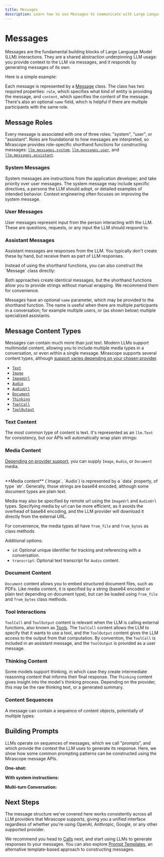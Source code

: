 ```yaml
---
title: Messages
description: Learn how to use Messages to communicate with Large Language Models (LLMs) in Mirascope.
---
```


# Messages

Messages are the fundamental building blocks of Large Language Model (LLM) interactions. They are a shared abstraction underpinning LLM usage: you provide context to the LLM via messages, and it responds by generating messages of its own.

Here is a simple example:

<TabbedSection>
<Tab value="Python">
<CodeExample file="examples/messages/manual.py" lines="1-4" />
</Tab>
<Tab value="Typescript">
<CodeExample file="typescript/examples/messages/manual.ts" lines="1-4" />
</Tab>
</TabbedSection>

Each message is represented by a [Message](/docs/api/messages#message) class. The class has two required properties: `role`, which specifies what kind of entity is providing the message, and `content`, which specifies the content of the message. There's also an optional `name` field, which is helpful if there are multiple participants with the same role.

## Message Roles

Every message is associated with one of three roles: "system", "user", or "assistant". Roles are foundational to how messages are interpreted, so Mirascope provides role-specific shorthand functions for constructing messages:
[`llm.messages.system`](/docs/api/messages#system),
[`llm.messages.user`](/docs/api/messages#user),
and [`llm.messages.assistant`](/docs/api/messages#assistant).

### System Messages

System messages are instructions from the application developer, and take priority over user messages. The system message may include specific directives, a persona the LLM should adopt, or detailed examples of intended behavior. Context engineering often focuses on improving the system message.

<TabbedSection>
<Tab value="Python">
<CodeExample file="examples/messages/shorthand.py" lines="3-5" />
</Tab>
<Tab value="Typescript">
<CodeExample file="typescript/examples/messages/shorthand.ts" lines="3-5" />
</Tab>
</TabbedSection>

### User Messages

User messages represent input from the person interacting with the LLM. These are questions, requests, or any input the LLM should respond to.

<TabbedSection>
<Tab value="Python">
<CodeExample file="examples/messages/shorthand.py" lines="6-6" />
</Tab>
<Tab value="Typescript">
<CodeExample file="typescript/examples/messages/shorthand.ts" lines="6-6" />
</Tab>
</TabbedSection>

### Assistant Messages

Assistant messages are responses from the LLM. You typically don't create these by hand, but receive them as part of LLM responses.

<TabbedSection>
<Tab value="Python">
<CodeExample file="examples/messages/shorthand.py" lines="7-9" />
</Tab>
<Tab value="Typescript">
<CodeExample file="typescript/examples/messages/shorthand.ts" lines="7-9" />
</Tab>
</TabbedSection>

<Note title="Manual Message Construction" collapsible={true} defaultOpen={false}>
Instead of using the shorthand functions, you can also construct the `Message` class directly:

<TabbedSection>
<Tab value="Python">
<CodeExample file="examples/messages/manual.py" lines="6-18" />
</Tab>
<Tab value="Typescript">
<CodeExample file="typescript/examples/messages/manual.ts" lines="6-17" />
</Tab>
</TabbedSection>

Both approaches create identical messages, but the shorthand functions allow you to provide strings without manual wrapping. We recommend them for convenience.

</Note>

<Info title="Message Names" collapsible={true} defaultOpen={false}>

Messages have an optional `name` parameter, which may be provided to the
shorthand function. The name is useful when there are multiple participants in a conversation; for example multiple users, or (as shown below) multiple specialized assistants.

<TabbedSection>
<Tab value="Python">
<CodeExample file="examples/messages/prompts.py" lines="25-35" />
</Tab>
<Tab value="Typescript">
<CodeExample file="typescript/examples/messages/prompts.ts" lines="13-24" />
</Tab>
</TabbedSection>

</Info>

## Message Content Types

Messages can contain much more than just text. Modern LLMs support multimodal content, allowing you to include multiple media types in a conversation, or even within a single message. Mirascope supports several content types, although [support varies depending on your chosen provider](/docs/compatibility).

- [`Text`](/docs/api/content#text)
- [`Image`](/docs/api/content#image)
- [`ImageUrl`](/docs/api/content#imageurl)
- [`Audio`](/docs/api/content#audio)
- [`AudioUrl`](/docs/api/content#audiourl)
- [`Document`](/docs/api/content#document)
- [`Thinking`](/docs/api/content#thinking)
- [`ToolCall`](/docs/api/content#toolcall)
- [`ToolOutput`](/docs/api/content#tooloutput) 


### Text Content

The most common type of content is text. It's represented as an `llm.Text` for consistency, but our APIs will automatically wrap plain strings:

<TabbedSection>
<Tab value="Python">
<CodeExample file="examples/messages/content.py" lines="3-3" />
</Tab>
<Tab value="Typescript">
<CodeExample file="typescript/examples/messages/content.ts" lines="3-3" />
</Tab>
</TabbedSection>

### Media Content

[Depending on provider support](/docs/compatibility), you can supply `Image`, `Audio`, or `Document` media.

<TabbedSection>
<Tab value="Python">
<CodeExample file="examples/messages/content.py" lines="5-16" />
</Tab>
<Tab value="Typescript">
<CodeExample file="typescript/examples/messages/content.ts" lines="5-14" />
</Tab>
</TabbedSection>

<br/>
<TabbedSection>
<Tab value="Python">
<CodeExample file="examples/messages/content.py" lines="18-24" />
</Tab>
<Tab value="Typescript">
<CodeExample file="typescript/examples/messages/content.ts" lines="16-23" />
</Tab>
</TabbedSection>


<Info>
**Media content** (`Image`, `Audio`) is represented by a `data` property, of type `str`. Generally, those strings are base64 encoded, although some document types are plain text. 

Media may also be specified by remote url using the `ImageUrl` and `AudioUrl` types. Specifying media by url can be more efficient, as it avoids the overhead of base64 encoding, and the LLM provider will download it directly from the external URL.

For convenience, the media types all have `from_file` and `from_bytes` as class methods.

Additional options:

- `id`: Optional unique identifier for tracking and referencing with a conversation.
- `transcript`: Optional text transcript for `Audio` content.

</Info>

### Document Content

`Document` content allows you to embed structured document files, such as PDFs. Like media content, it is specified by a string (base64 encoded or plain text depending on document type), but can be loaded using `from_file` and `from_bytes` class methods.


<TabbedSection>
<Tab value="Python">
<CodeExample file="examples/messages/content.py" lines="26-32" />
</Tab>
<Tab value="Typescript">
<CodeExample file="typescript/examples/messages/content.ts" lines="37-45" />
</Tab>
</TabbedSection>

### Tool Interactions

`ToolCall` and `ToolOutput` content is relevant when the LLM is calling external functions, also known as [Tools](./tools). The `ToolCall` content allows the LLM to specify that it wants to use a tool, and the `ToolOutput` content gives the LLM access to the output from that computation. By convention, the `ToolCall` is included in an assistant message, and the `ToolOutput` is provided as a user message.

<TabbedSection>
<Tab value="Python">
<CodeExample file="examples/messages/content.py" lines="34-45" />
</Tab>
<Tab value="Typescript">
<CodeExample file="typescript/examples/messages/content.ts" lines="47-60" />
</Tab>
</TabbedSection>

### Thinking Content

Some models support thinking, in which case they create intermediate reasoning content that informs their final response. The `Thinking` content gives insight into the model's thinking process. Depending on the provider, this may be the raw thinking text, or a generated summary.

<TabbedSection>
<Tab value="Python">
<CodeExample file="examples/messages/content.py" lines="47-57" />
</Tab>
<Tab value="Typescript">
<CodeExample file="typescript/examples/messages/content.ts" lines="62-72" />
</Tab>
</TabbedSection>

### Content Sequences

A message can contain a sequence of content objects, potentially of multiple types:

<TabbedSection>
<Tab value="Python">
<CodeExample file="examples/messages/content.py" lines="60-69" />
</Tab>
<Tab value="Typescript">
<CodeExample file="typescript/examples/messages/content.ts" lines="74-82" />
</Tab>
</TabbedSection>

## Building Prompts

LLMs operate on sequences of messages, which we call "prompts", and which provide the context the LLM uses to generate its response. Here, we show how some common prompting patterns can be constructed using the Mirascope message APIs.

**One-shot:**

<TabbedSection>
<Tab value="Python">
<CodeExample file="examples/messages/prompts.py" lines="3-5" />
</Tab>
<Tab value="Typescript">
<CodeExample file="typescript/examples/messages/prompts.ts" lines="3-5" />
</Tab>
</TabbedSection>

**With system instructions:**

<TabbedSection>
<Tab value="Python">
<CodeExample file="examples/messages/prompts.py" lines="7-12" />
</Tab>
<Tab value="Typescript">
<CodeExample file="typescript/examples/messages/prompts.ts" lines="7-12" />
</Tab>
</TabbedSection>

**Multi-turn Conversation:**

<TabbedSection>
<Tab value="Python">
<CodeExample file="examples/messages/prompts.py" lines="14-23" />
</Tab>
<Tab value="Typescript">
<CodeExample file="typescript/examples/messages/prompts.ts" lines="14-23" />
</Tab>
</TabbedSection>

## Next Steps

The message structure we've covered here works consistently across all LLM providers that Mirascope supports, giving you a unified interface regardless of whether you're using OpenAI, Anthropic, Google, or any other supported provider.

We recommend you head to [Calls](/docs/learn/calls) next, and start using LLMs to generate responses to your messages.
You can also explore [Prompt Templates](/docs/learn/prompt-templates), an alternative template-based approach to constructing messages.
